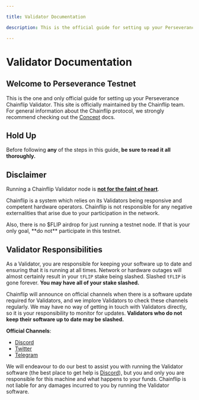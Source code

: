 ```yaml
---

title: Validator Documentation

description: This is the official guide for setting up your Perseverance Chainflip Validator

---
```



# Validator Documentation

## Welcome to Perseverance Testnet

This is the one and only official guide for setting up your Perseverance Chainflip Validator. This site is officially maintained by the Chainflip team. For general information about the Chainflip protocol, we strongly recommend checking out the [Concept](../concepts/welcome) docs.

## Hold Up

Before following **any** of the steps in this guide, **be sure to read it all thoroughly.**

## Disclaimer

Running a Chainflip Validator node is [**not for the faint of heart**](https://idioms.thefreedictionary.com/not+for+the+faint+of+heart).

Chainflip is a system which relies on its Validators being responsive and competent hardware operators. Chainflip is not responsible for any negative externalities that arise due to your participation in the network.

<Callout type="warning">
  Also, there is no $FLIP airdrop for just running a testnet node. If that is
  your only goal, **do not** participate in this testnet.
</Callout>

## Validator Responsibilities

As a Validator, you are responsible for keeping your software up to date and ensuring that it is running at all times. Network or hardware outages will almost certainly result in your `tFLIP` stake being slashed. Slashed `tFLIP` is gone forever. **You may have all of your stake slashed.**

Chainflip will announce on official channels when there is a software update required for Validators, and we implore Validators to check these channels regularly. We may have no way of getting in touch with Validators directly, so it is your responsibility to monitor for updates. **Validators who do not keep their software up to date may be slashed.**

**Official Channels**:

- [Discord](https://discord.gg/chainflip-community)
- [Twitter](https://twitter.com/chainflip)
- [Telegram](https://t.me/chainflip_io_chat)

We will endeavour to do our best to assist you with running the Validator software (the best place to get help is [Discord](https://discord.gg/chainflip-community)), but you and only you are responsible for this machine and what happens to your funds. Chainflip is not liable for any damages incurred to you by running the Validator software.
